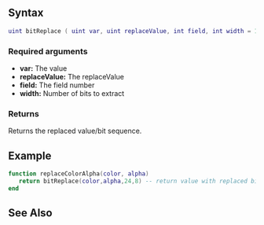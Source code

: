 {{Server client function}}

{{New feature/item|3.0132|1.3.2|5340|
This function returns the unsigned number formed by var value with replacement specified at bits field to field + width - 1
}}

==Syntax==
<syntaxhighlight lang="lua">
uint bitReplace ( uint var, uint replaceValue, int field, int width = 1 )
</syntaxhighlight>

===Required arguments===
*'''var:''' The value
*'''replaceValue:''' The replaceValue
*'''field:''' The field number
*'''width:''' Number of bits to extract

===Returns===
Returns the replaced value/bit sequence.

==Example==
<syntaxhighlight lang="lua">
function replaceColorAlpha(color, alpha)
   return bitReplace(color,alpha,24,8) -- return value with replaced bits 24-32 ( the alpha, http://en.wikipedia.org/wiki/RGBA_color_space ) 
end
</syntaxhighlight>

==See Also==
{{Bit_functions}}